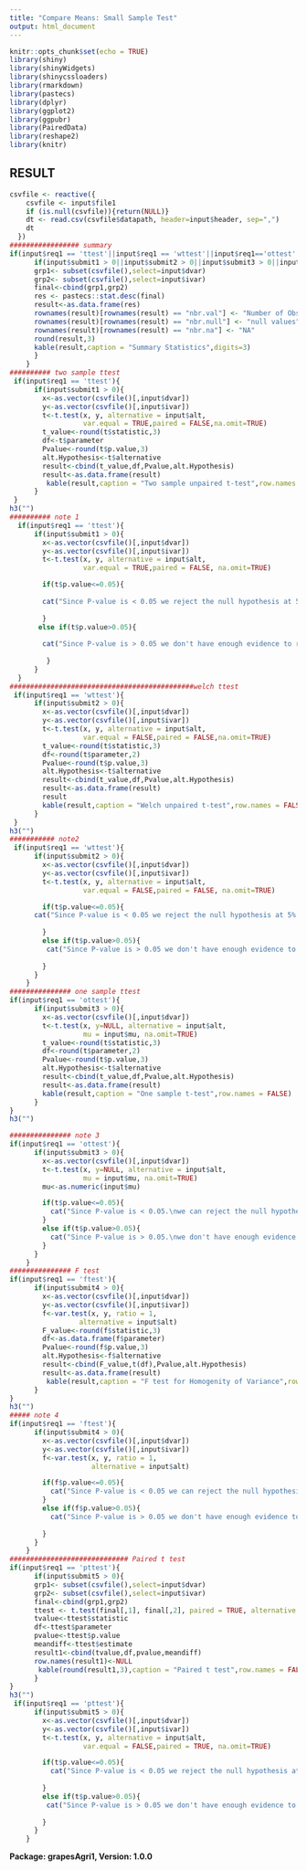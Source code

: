 ---
title: "Compare Means: Small Sample Test"
output: html_document
---

```{r setup, include=FALSE}
knitr::opts_chunk$set(echo = TRUE)
library(shiny)
library(shinyWidgets)
library(shinycssloaders)
library(rmarkdown)
library(pastecs)
library(dplyr)
library(ggplot2)
library(ggpubr)
library(PairedData)
library(reshape2)
library(knitr)

```
## RESULT

```{r, echo = FALSE}
csvfile <- reactive({
    csvfile <- input$file1
    if (is.null(csvfile)){return(NULL)}
    dt <- read.csv(csvfile$datapath, header=input$header, sep=",")
    dt
  })
################# summary
if(input$req1 == 'ttest'||input$req1 == 'wttest'||input$req1=='ottest'||input$req1=='ftest'||input$req1=='pttest'){
      if(input$submit1 > 0||input$submit2 > 0||input$submit3 > 0||input$submit4 > 0||input$submit5 > 0){
      grp1<- subset(csvfile(),select=input$dvar)
      grp2<- subset(csvfile(),select=input$ivar)
      final<-cbind(grp1,grp2)
      res <- pastecs::stat.desc(final)
      result<-as.data.frame(res)
      rownames(result)[rownames(result) == "nbr.val"] <- "Number of Obs."
      rownames(result)[rownames(result) == "nbr.null"] <- "null values"
      rownames(result)[rownames(result) == "nbr.na"] <- "NA"
      round(result,3)
      kable(result,caption = "Summary Statistics",digits=3)
      }
    }
########## two sample ttest
 if(input$req1 == 'ttest'){
      if(input$submit1 > 0){
        x<-as.vector(csvfile()[,input$dvar])
        y<-as.vector(csvfile()[,input$ivar])
        t<-t.test(x, y, alternative = input$alt,
                  var.equal = TRUE,paired = FALSE,na.omit=TRUE)
        t_value<-round(t$statistic,3)
        df<-t$parameter
        Pvalue<-round(t$p.value,3)
        alt.Hypothesis<-t$alternative
        result<-cbind(t_value,df,Pvalue,alt.Hypothesis)
        result<-as.data.frame(result)
         kable(result,caption = "Two sample unpaired t-test",row.names = FALSE)
      }
 }
h3("")
########## note 1
  if(input$req1 == 'ttest'){
      if(input$submit1 > 0){
        x<-as.vector(csvfile()[,input$dvar])
        y<-as.vector(csvfile()[,input$ivar])
        t<-t.test(x, y, alternative = input$alt,
                  var.equal = TRUE,paired = FALSE, na.omit=TRUE)

        if(t$p.value<=0.05){
        
        cat("Since P-value is < 0.05 we reject the null hypothesis at 5% level of significance.\n(here null hypothesis is: Population mean of group A = Population mean of group B)\n ")
       
        }
       else if(t$p.value>0.05){
       
        cat("Since P-value is > 0.05 we don't have enough evidence to reject the null hypothesis at 5% level of significance.\n(here null hypothesis is: Population mean of group A = Population mean of group B)\n")
        
         }
      }
  }
#############################################welch ttest
 if(input$req1 == 'wttest'){
      if(input$submit2 > 0){
        x<-as.vector(csvfile()[,input$dvar])
        y<-as.vector(csvfile()[,input$ivar])
        t<-t.test(x, y, alternative = input$alt,
                  var.equal = FALSE,paired = FALSE,na.omit=TRUE)
        t_value<-round(t$statistic,3)
        df<-round(t$parameter,2)
        Pvalue<-round(t$p.value,3)
        alt.Hypothesis<-t$alternative
        result<-cbind(t_value,df,Pvalue,alt.Hypothesis)
        result<-as.data.frame(result)
        result
        kable(result,caption = "Welch unpaired t-test",row.names = FALSE)
      }
 }
h3("")
########### note2
 if(input$req1 == 'wttest'){
      if(input$submit2 > 0){
        x<-as.vector(csvfile()[,input$dvar])
        y<-as.vector(csvfile()[,input$ivar])
        t<-t.test(x, y, alternative = input$alt,
                  var.equal = FALSE,paired = FALSE, na.omit=TRUE)

        if(t$p.value<=0.05){
      cat("Since P-value is < 0.05 we reject the null hypothesis at 5% level of significance.\n(here null hypothesis is: Population mean of group A = Population mean of group B)\n ")
     
        }
        else if(t$p.value>0.05){
         cat("Since P-value is > 0.05 we don't have enough evidence to reject the null hypothesis at 5% level of significance.\n(here null hypothesis is: Population mean of group A = Population mean of group B)\n")
        
        }
      }
    }
############### one sample ttest
if(input$req1 == 'ottest'){
      if(input$submit3 > 0){
        x<-as.vector(csvfile()[,input$dvar])
        t<-t.test(x, y=NULL, alternative = input$alt,
                  mu = input$mu, na.omit=TRUE)
        t_value<-round(t$statistic,3)
        df<-round(t$parameter,2)
        Pvalue<-round(t$p.value,3)
        alt.Hypothesis<-t$alternative
        result<-cbind(t_value,df,Pvalue,alt.Hypothesis)
        result<-as.data.frame(result)
        kable(result,caption = "One sample t-test",row.names = FALSE)
      }
}
h3("")

############### note 3
if(input$req1 == 'ottest'){
      if(input$submit3 > 0){
        x<-as.vector(csvfile()[,input$dvar])
        t<-t.test(x, y=NULL, alternative = input$alt,
                  mu = input$mu, na.omit=TRUE)
        mu<-as.numeric(input$mu)

        if(t$p.value<=0.05){
          cat("Since P-value is < 0.05.\nwe can reject the null hypothesis at 5 percent level of significance.\n")
        }
        else if(t$p.value>0.05){
          cat("Since P-value is > 0.05.\nwe don't have enough evidence to reject null hypothesis at 5 percent level of significance.\n")
        }
      }
    }
############### F test
if(input$req1 == 'ftest'){
      if(input$submit4 > 0){
        x<-as.vector(csvfile()[,input$dvar])
        y<-as.vector(csvfile()[,input$ivar])
        f<-var.test(x, y, ratio = 1,
                 alternative = input$alt)
        F_value<-round(f$statistic,3)
        df<-as.data.frame(f$parameter)
        Pvalue<-round(f$p.value,3)
        alt.Hypothesis<-f$alternative
        result<-cbind(F_value,t(df),Pvalue,alt.Hypothesis)
        result<-as.data.frame(result)
         kable(result,caption = "F test for Homogenity of Variance",row.names = FALSE)
      }
}
h3("")
##### note 4
if(input$req1 == 'ftest'){
      if(input$submit4 > 0){
        x<-as.vector(csvfile()[,input$dvar])
        y<-as.vector(csvfile()[,input$ivar])
        f<-var.test(x, y, ratio = 1,
                    alternative = input$alt)

        if(f$p.value<=0.05){
          cat("Since P-value is < 0.05 we can reject the null hypothesis at 5 percent level of significance.\n(Here null hypothesis: Variances are Homogenous)\n")
        }
        else if(f$p.value>0.05){
          cat("Since P-value is > 0.05 we don't have enough evidence to reject null hypothesis at 5 percent level of significance. Variance is homogenous.\n(Here null hypothesis: Variances are Homogenous)\n")
          
        }
      }
    }
############################# Paired t test
if(input$req1 == 'pttest'){
      if(input$submit5 > 0){
      grp1<- subset(csvfile(),select=input$dvar)
      grp2<- subset(csvfile(),select=input$ivar)
      final<-cbind(grp1,grp2)
      ttest <- t.test(final[,1], final[,2], paired = TRUE, alternative = input$alt)
      tvalue<-ttest$statistic
      df<-ttest$parameter
      pvalue<-ttest$p.value
      meandiff<-ttest$estimate
      result1<-cbind(tvalue,df,pvalue,meandiff)
      row.names(result1)<-NULL
       kable(round(result1,3),caption = "Paired t test",row.names = FALSE)
      }
}
h3("")
 if(input$req1 == 'pttest'){
      if(input$submit5 > 0){
        x<-as.vector(csvfile()[,input$dvar])
        y<-as.vector(csvfile()[,input$ivar])
        t<-t.test(x, y, alternative = input$alt,
                  var.equal = FALSE,paired = TRUE, na.omit=TRUE)

        if(t$p.value<=0.05){
          cat("Since P-value is < 0.05 we reject the null hypothesis at 5% level of significance.\n(here null hypothesis is: Population mean of group A = Population mean of group B) \n")
          
        }
        else if(t$p.value>0.05){
         cat("Since P-value is > 0.05 we don't have enough evidence to reject the null hypothesis at 5% level of significance.\n(here null hypothesis is: Population mean of group A = Population mean of group B)\n")
          
        }
      }
    }

```
  
  
    
**Package: grapesAgri1, Version: 1.0.0**



